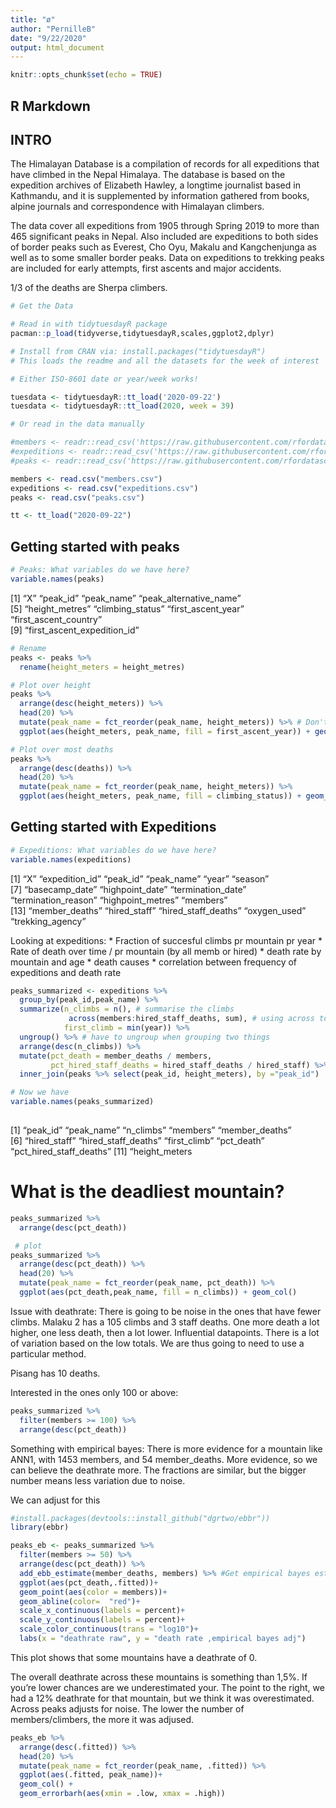```yaml
---
title: "ø"
author: "PernilleB"
date: "9/22/2020"
output: html_document
---
```


```r
knitr::opts_chunk$set(echo = TRUE)
```

## R Markdown
## INTRO
The Himalayan Database is a compilation of records for all expeditions that have climbed in the Nepal Himalaya. The database is based on the expedition archives of Elizabeth Hawley, a longtime journalist based in Kathmandu, and it is supplemented by information gathered from books, alpine journals and correspondence with Himalayan climbers.

The data cover all expeditions from 1905 through Spring 2019 to more than 465 significant peaks in Nepal. Also included are expeditions to both sides of border peaks such as Everest, Cho Oyu, Makalu and Kangchenjunga as well as to some smaller border peaks. Data on expeditions to trekking peaks are included for early attempts, first ascents and major accidents.

1/3 of the deaths are Sherpa climbers. 


```r
# Get the Data

# Read in with tidytuesdayR package 
pacman::p_load(tidyverse,tidytuesdayR,scales,ggplot2,dplyr)

# Install from CRAN via: install.packages("tidytuesdayR")
# This loads the readme and all the datasets for the week of interest

# Either ISO-8601 date or year/week works!

tuesdata <- tidytuesdayR::tt_load('2020-09-22')
tuesdata <- tidytuesdayR::tt_load(2020, week = 39)

# Or read in the data manually

#members <- readr::read_csv('https://raw.githubusercontent.com/rfordatascience/tidytuesday/master/data/2020/2020-09-22/members.csv')
#expeditions <- readr::read_csv('https://raw.githubusercontent.com/rfordatascience/tidytuesday/master/data/2020/2020-09-22/expeditions.csv')
#peaks <- readr::read_csv('https://raw.githubusercontent.com/rfordatascience/tidytuesday/master/data/2020/2020-09-22/peaks.csv')

members <- read.csv("members.csv")
expeditions <- read.csv("expeditions.csv")
peaks <- read.csv("peaks.csv")

tt <- tt_load("2020-09-22")

```

## Getting started with peaks
```r
# Peaks: What variables do we have here? 
variable.names(peaks)
```

[1] "X"                          "peak_id"                    "peak_name"                  "peak_alternative_name"     
[5] "height_metres"              "climbing_status"            "first_ascent_year"          "first_ascent_country"      
[9] "first_ascent_expedition_id"

```r
# Rename 
peaks <- peaks %>% 
  rename(height_meters = height_metres)

# Plot over height
peaks %>% 
  arrange(desc(height_meters)) %>% 
  head(20) %>% 
  mutate(peak_name = fct_reorder(peak_name, height_meters)) %>% # Don't know what fct does, maybe just a factor? 
  ggplot(aes(height_meters, peak_name, fill = first_ascent_year)) + geom_col() #before it was climbing status filled
```


```r
# Plot over most deaths
peaks %>% 
  arrange(desc(deaths)) %>% 
  head(20) %>% 
  mutate(peak_name = fct_reorder(peak_name, height_meters)) %>% 
  ggplot(aes(height_meters, peak_name, fill = climbing_status)) + geom_col()

```


## Getting started with Expeditions
```r
# Expeditions: What variables do we have here? 
variable.names(expeditions)

```
 [1] "X"                  "expedition_id"      "peak_id"            "peak_name"          "year"               "season"            
 [7] "basecamp_date"      "highpoint_date"     "termination_date"   "termination_reason" "highpoint_metres"   "members"           
[13] "member_deaths"      "hired_staff"        "hired_staff_deaths" "oxygen_used"        "trekking_agency"   

Looking at expeditions:
* Fraction of succesful climbs pr mountain pr year
* Rate of death over time / pr mountain (by all memb or hired)
* death rate by mountain and age
* death causes
* correlation between frequency of expeditions and death rate


```r
peaks_summarized <- expeditions %>% 
  group_by(peak_id,peak_name) %>% 
  summarize(n_climbs = n(), # summarise the climbs
             across(members:hired_staff_deaths, sum), # using across to 
            first_climb = min(year)) %>% 
  ungroup() %>% # have to ungroup when grouping two things
  arrange(desc(n_climbs)) %>% 
  mutate(pct_death = member_deaths / members,
         pct_hired_staff_deaths = hired_staff_deaths / hired_staff) %>% 
  inner_join(peaks %>% select(peak_id, height_meters), by ="peak_id")

# Now we have
variable.names(peaks_summarized)
  
```
[1] "peak_id"                "peak_name"              "n_climbs"               "members"                "member_deaths"         
 [6] "hired_staff"            "hired_staff_deaths"     "first_climb"            "pct_death"              "pct_hired_staff_deaths"
[11] "height_meters

# What is the deadliest mountain?
```r
peaks_summarized %>% 
  arrange(desc(pct_death))

 # plot
peaks_summarized %>% 
  arrange(desc(pct_death)) %>% 
  head(20) %>% 
  mutate(peak_name = fct_reorder(peak_name, pct_death)) %>% 
  ggplot(aes(pct_death,peak_name, fill = n_climbs)) + geom_col()

```

Issue with deathrate: 
There is going to be noise in the ones that have fewer climbs. Malaku 2 has a 105 climbs and 3 staff deaths. One more death a lot higher, one less death, then a lot lower. Influential datapoints. There is a lot of variation based on the low totals. We are thus going to need to use a particular method. 

Pisang has 10 deaths. 

Interested in the ones only 100 or above:
```r

peaks_summarized %>% 
  filter(members >= 100) %>% 
  arrange(desc(pct_death)) 

```

Something with empirical bayes: There is more evidence for a mountain like ANN1, with 1453 members, and 54 member_deaths. More evidence, so we can believe the deathrate more. The fractions are similar, but the bigger number means less variation due to noise. 

We can adjust for this
```r

#install.packages(devtools::install_github("dgrtwo/ebbr"))
library(ebbr)

peaks_eb <- peaks_summarized %>% 
  filter(members >= 50) %>% 
  arrange(desc(pct_death)) %>% 
  add_ebb_estimate(member_deaths, members) %>% #Get empirical bayes estimate of death rate of this mountain.
  ggplot(aes(pct_death,.fitted))+
  geom_point(aes(color = members))+
  geom_abline(color=  "red")+ 
  scale_x_continuous(labels = percent)+
  scale_y_continuous(labels = percent)+
  scale_color_continuous(trans = "log10")+
  labs(x = "deathrate raw", y = "death rate ,empirical bayes adj")

```

This plot shows that some mountains have a deathrate of 0.

The overall deathrate across these mountains is something than 1,5%. If you're lower chances are we underestimated your. 
The point to the right, we had a 12% deathrate for that mountain, but we think it was overestimated. 
Across peaks adjusts for noise. The lower the number of members/climbers, the more it was adjused.


```r
peaks_eb %>% 
  arrange(desc(.fitted)) %>% 
  head(20) %>% 
  mutate(peak_name = fct_reorder(peak_name, .fitted)) %>% 
  ggplot(aes(.fitted, peak_name))+
  geom_col() + 
  geom_errorbarh(aes(xmin = .low, xmax = .high))


```







